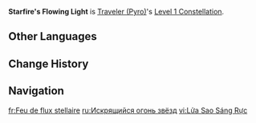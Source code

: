 {{Constellation Infobox
|image         = Constellation Starfire's Flowing Light.png
|character     = Traveler (Pyro)
|level         = 1
|description   = '''Base Effect:''' When opposing the [[Lord of Eroded Primal Fire]] incarnated by [[Gosoythoth]], while the [[Flowfire Blade|Blazing Threshold]] or Scorching Threshold is active, the Traveler's [[ATK]] increases by 40%, they take 40% less [[DMG]], and their [[interruption resistance]] is increased.<hr>'''Unlocked With [[Blazing Flint Ore]]:''' While Blazing Threshold or Scorching Threshold are active, the current active character deals 6% increased [[DMG]]. If said character is in the [[Nightsoul's Blessing]] state, they will deal an additional 9% DMG.
|scale_att1    = 
|scale_att2    = 
|utility1      = ATK Increase
|utility2      = DMG Reduction
|utility3      = Interruption Resistance
|utility4      = DMG Bonus
}}
'''Starfire's Flowing Light''' is [[Traveler (Pyro)]]'s [[Level 1 Constellation]].
<!--
==Gameplay Notes==
--><!--
==Preview==
{Preview
|file = Starfire's Flowing Light Preview
}
-->
==Other Languages==
{{Other Languages
|en       = Starfire's Flowing Light
|zhs      = 流光的星火
|zhs_rm   = Liúguāng de Xīnghuǒ
|zht      = 流光的星火
|zht_rm   = Liúguāng de Xīnghuǒ
|zh_tl    = 
|ja       = 流光の星火
|ja_rm    = Ryuukou no Seika{{Assumed}}
|ja_tl    = Starfire of Flowing Light
|ko       = 유성의 불빛
|ko_rm    = 
|ko_tl    = 
|es       = Estrella fulgente
|es_tl    = Shining Star
|fr       = Feu de flux stellaire
|fr_tl    = Fire of Stellar Flow
|ru       = Искрящийся огонь звёзд
|ru_tl    = 
|th       = Starfire's Flowing Light
|vi       = Lửa Sao Sáng Rực
|vi_tl    = 
|de       = Fließendes Licht des Sternenfeuers
|de_tl    = Starfire's Flowing Light
|id       = Starfire's Flowing Light
|pt       = Estrela Flamejante Reluzente
|pt_tl    = 
|tr       = Yıldız Ateşinden Yayılan Işık
|tr_tl    = 
|it       = Flusso della luce stellare
|it_tl    = 
}}

==Change History==
{{Change History|5.3}}

==Navigation==
{{Talent Navbox|Traveler (Pyro)}}

[[fr:Feu de flux stellaire]]
[[ru:Искрящийся огонь звёзд]]
[[vi:Lửa Sao Sáng Rực]]